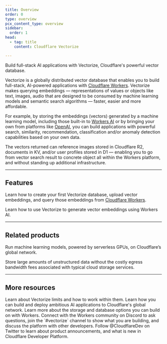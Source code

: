 ```yaml
---
title: Overview
order: 0
type: overview
pcx_content_type: overview
sidebar:
  order: 1
head:
  - tag: title
    content: Cloudflare Vectorize

---
```



<Description>

Build full-stack AI applications with Vectorize, Cloudflare's powerful vector database.


</Description>

Vectorize is a globally distributed vector database that enables you to build full-stack, AI-powered applications with [Cloudflare Workers](/workers/). Vectorize makes querying embeddings — representations of values or objects like text, images, audio that are designed to be consumed by machine learning models and semantic search algorithms — faster, easier and more affordable.

<Render file="vectorize-ga" />


For example, by storing the embeddings (vectors) generated by a machine learning model, including those built-in to [Workers AI](/workers-ai/) or by bringing your own from platforms like [OpenAI](#), you can build applications with powerful search, similarity, recommendation, classification and/or anomaly detection capabilities based on your own data.

The vectors returned can reference images stored in Cloudflare R2, documents in KV, and/or user profiles stored in D1 — enabling you to go from vector search result to concrete object all within the Workers platform, and without standing up additional infrastructure.

***

## Features

<Feature header="Vector database" href="/vectorize/get-started/intro/" cta="Create your Vector database">

Learn how to create your first Vectorize database, upload vector embeddings, and query those embeddings from [Cloudflare Workers](/workers/).


</Feature>

<Feature header="Vector embeddings using Workers AI" href="/vectorize/get-started/embeddings/" cta="Create vector embeddings using Workers AI">

Learn how to use Vectorize to generate vector embeddings using Workers AI.


</Feature>

***

## Related products

<RelatedProduct header="Workers AI" href="/workers-ai/" product="workers-ai">

Run machine learning models, powered by serverless GPUs, on Cloudflare’s global network.


</RelatedProduct>

<RelatedProduct header="R2 Storage" href="/r2/" product="r2">

Store large amounts of unstructured data without the costly egress bandwidth fees associated with typical cloud storage services.


</RelatedProduct>

***

## More resources

<CardGrid>

<LinkTitleCard title="Limits" href="/vectorize/platform/limits/" icon="document">
Learn about Vectorize limits and how to work within them.
</LinkTitleCard>

<LinkTitleCard title="Use cases" href="/use-cases/ai/" icon="document">
Learn how you can build and deploy ambitious AI applications to Cloudflare's global network.
</LinkTitleCard>

<LinkTitleCard title="Storage options" href="/workers/platform/storage-options/" icon="document">
Learn more about the storage and database options you can build on with Workers.
</LinkTitleCard>

<LinkTitleCard title="Developer Discord" href="https://discord.cloudflare.com" icon="discord">
Connect with the Workers community on Discord to ask questions, join the `#vectorize` channel to show what you are building, and discuss the platform with other developers.
</LinkTitleCard>

<LinkTitleCard title="@CloudflareDev" href="https://x.com/cloudflaredev" icon="x.com">
Follow @CloudflareDev on Twitter to learn about product announcements, and what is new in Cloudflare Developer Platform.
</LinkTitleCard>

</CardGrid>
